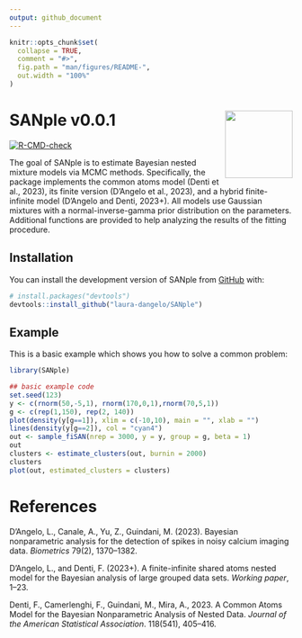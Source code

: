 ```yaml
---
output: github_document
---
```


<!-- README.md is generated from README.Rmd. Please edit that file -->

```r
knitr::opts_chunk$set(
  collapse = TRUE,
  comment = "#>",
  fig.path = "man/figures/README-",
  out.width = "100%"
)
```

# SANple v0.0.1 <img src="man/figures/sanple_draft.png" align="right" width="120" />

<!-- badges: start -->
[![R-CMD-check](https://github.com/laura-dangelo/SANple/actions/workflows/R-CMD-check.yaml/badge.svg)](https://github.com/laura-dangelo/SANple/actions/workflows/R-CMD-check.yaml)
<!-- badges: end -->

The goal of SANple is to estimate Bayesian nested mixture models via MCMC methods. Specifically, the package implements the common atoms model (Denti et al., 2023), its finite version (D'Angelo et al., 2023), and a hybrid finite-infinite model (D'Angelo and Denti, 2023+). All models use Gaussian mixtures with a normal-inverse-gamma prior distribution on the parameters. Additional functions are provided to help analyzing the results of the fitting procedure.

## Installation

You can install the development version of SANple from [GitHub](https://github.com/) with:

``` r
# install.packages("devtools")
devtools::install_github("laura-dangelo/SANple")
```

## Example

This is a basic example which shows you how to solve a common problem:

```r
library(SANple)

## basic example code
set.seed(123)
y <- c(rnorm(50,-5,1), rnorm(170,0,1),rnorm(70,5,1))
g <- c(rep(1,150), rep(2, 140))
plot(density(y[g==1]), xlim = c(-10,10), main = "", xlab = "")
lines(density(y[g==2]), col = "cyan4")
out <- sample_fiSAN(nrep = 3000, y = y, group = g, beta = 1)
out 
clusters <- estimate_clusters(out, burnin = 2000)
clusters
plot(out, estimated_clusters = clusters)
```

# References

D’Angelo, L., Canale, A., Yu, Z., Guindani, M. (2023). Bayesian nonparametric analysis for the detection of spikes in noisy calcium imaging data. *Biometrics* 79(2), 1370–1382. \doi{10.1111/biom.13626}

D’Angelo, L., and Denti, F. (2023+). A finite-infinite shared atoms nested model for the Bayesian analysis of large grouped data sets. *Working paper*, 1–23.

Denti, F., Camerlenghi, F., Guindani, M., Mira, A., 2023. A Common Atoms Model for the Bayesian Nonparametric Analysis of Nested Data. *Journal of the American Statistical Association*. 118(541), 405–416. \doi{10.1080/01621459.2021.1933499}
